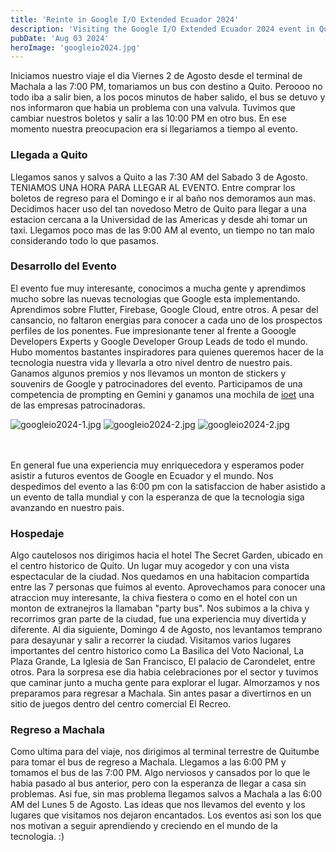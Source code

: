 ```yaml
---
title: 'Reinte in Google I/O Extended Ecuador 2024'
description: 'Visiting the Google I/O Extended Ecuador 2024 event in Quito at Universidad de las Americas (UDLA).'
pubDate: 'Aug 03 2024'
heroImage: 'googleio2024.jpg'
---
```


Iniciamos nuestro viaje el dia Viernes 2 de Agosto desde el terminal de Machala a las 7:00 PM, tomariamos un bus con destino a Quito. Peroooo no todo iba a salir bien, a los pocos minutos de haber salido, el bus se detuvo y nos informaron que habia un problema con una valvula. Tuvimos que cambiar nuestros boletos y salir a las 10:00 PM en otro bus. En ese momento nuestra preocupacion era si llegariamos a tiempo al evento.

### Llegada a Quito

Llegamos sanos y salvos a Quito a las 7:30 AM del Sabado 3 de Agosto. TENIAMOS UNA HORA PARA LLEGAR AL EVENTO. Entre comprar los boletos de regreso para el Domingo e ir al baño nos demoramos aun mas.
Decidimos hacer uso del tan novedoso Metro de Quito para llegar a una estacion cercana a la Universidad de las Americas y desde ahi tomar un taxi. Llegamos poco mas de las 9:00 AM al evento, un tiempo no tan malo considerando todo lo que pasamos.

### Desarrollo del Evento

El evento fue muy interesante, conocimos a mucha gente y aprendimos mucho sobre las nuevas tecnologias que Google esta implementando. Aprendimos sobre Flutter, Firebase, Google Cloud, entre otros. A pesar del cansancio, no faltaron energias para conocer a cada uno de los prospectos perfiles de los ponentes.
Fue impresionante tener al frente a Gooogle Developers Experts y Google Developer Group Leads de todo el mundo. Hubo momentos bastantes inspiradores para quienes queremos hacer de la tecnologia nuestra vida y llevarla a otro nivel dentro de nuestro pais.
Ganamos algunos premios y nos llevamos un monton de stickers y souvenirs de Google y patrocinadores del evento. Participamos de una competencia de prompting en Gemini y ganamos una mochila de [ioet](https://www.ioet.com/) una de las empresas patrocinadoras.

<div class="flex justify-center items-center gap-4">
	<img src="../../../public/googleio2024-1.jpg" alt="googleio2024-1.jpg" class="shadow-2xl shadow-gray-800" style={{ width: '400px', height: 'auto' }} />
	<img src="../../../public/googleio2024-2.jpg" alt="googleio2024-2.jpg" class="shadow-2xl shadow-gray-800" style={{ width: '400px', height: 'auto' }} />
	<img src="../../../public/googleio2024-3.jpg" alt="googleio2024-2.jpg" class="shadow-2xl shadow-gray-800" style={{ width: '400px', height: 'auto' }} />
</div>

<br></br>
En general fue una experiencia muy enriquecedora y esperamos poder asistir a futuros eventos de Google en Ecuador y el mundo. Nos despedimos del evento a las 6:00 pm con la satisfaccion de haber asistido a un evento de talla mundial y con la esperanza de que la tecnologia siga avanzando en nuestro pais.

### Hospedaje
Algo cautelosos nos dirigimos hacia el hotel The Secret Garden, ubicado en el centro historico de Quito. Un lugar muy acogedor y con una vista espectacular de la ciudad. Nos quedamos en una habitacion compartida entre las 7 personas que fuimos al evento. Aprovechamos para conocer una atraccion muy interesante, la chiva fiestera o como en el hotel con un monton de extranejros la llamaban "party bus". Nos subimos a la chiva y recorrimos gran parte de la ciudad, fue una experiencia muy divertida y diferente.
Al dia siguiente, Domingo 4 de Agosto, nos levantamos temprano para desayunar y salir a recorrer la ciudad. Visitamos varios lugares importantes del centro historico como La Basilica del Voto Nacional, La Plaza Grande, La Iglesia de San Francisco, El palacio de Carondelet, entre otros. Para la sorpresa ese dia habia celebraciones por el sector y tuvimos que caminar junto a mucha gente para explorar el lugar. Almorzamos y nos preparamos para regresar a Machala.
Sin antes pasar a divertirnos en un sitio de juegos dentro del centro comercial El Recreo.

### Regreso a Machala
Como ultima para del viaje, nos dirigimos al terminal terrestre de Quitumbe para tomar el bus de regreso a Machala. Llegamos a las 6:00 PM y tomamos el bus de las 7:00 PM. Algo nerviosos y cansados por lo que le habia pasado al bus anterior, pero con la esperanza de llegar a casa sin problemas. Asi fue, sin mas problema llegamos salvos a Machala a las 6:00 AM del Lunes 5 de Agosto. Las ideas que nos llevamos del evento y los lugares que visitamos nos dejaron encantados. Los eventos asi son los que nos motivan a seguir aprendiendo y creciendo en el mundo de la tecnologia. :) 